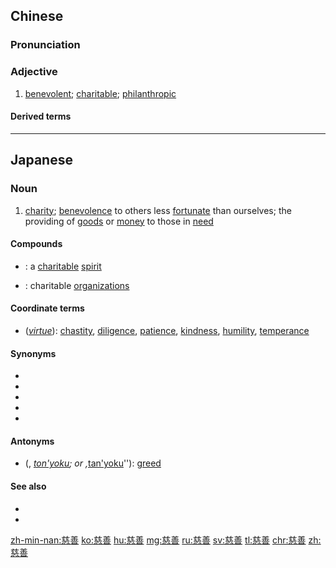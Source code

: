 ==Chinese==
{{zh-forms}}

===Pronunciation===
{{zh-pron
|m=císhàn
|c=ci4 sin6
|h=pfs=chhṳ̀-san
|mn=qz:chîr-siǎn/tw,xm,zz:chû-siān
|cat=a
}}

===Adjective===
{{zh-adj}}

# [[benevolent]]; [[charitable]]; [[philanthropic]]

====Derived terms====
{{zh-der|公益慈善團體|慈善事業|慈善家|慈善機構|防癆慈善紀念票}}

----

==Japanese==
{{ja-kanjitab|じ|ぜん|yomi=o}}

===Noun===
{{ja-noun|じぜん}}

# [[charity]]; [[benevolence]] to others less [[fortunate]] than ourselves; the providing of [[goods]] or [[money]] to those in [[need]]

====Compounds====
* {{l|ja|慈善心}}: a [[charitable]] [[spirit]]
* {{l|ja|慈善団体}}: charitable [[organization]]s

====Coordinate terms====
* (''[[virtue]]''): [[chastity]], [[diligence]], [[patience]], [[kindness]], [[humility]], [[temperance]]

====Synonyms====
* {{l|ja|慈愛}}
* {{l|ja|思いやり}}
* {{l|ja|寛容}}
* {{l|ja|寛大さ}}
* {{l|ja|チャリティー}}

====Antonyms====
* {{l|ja|貪欲}} ({{l|ja|とんよく}}, ''[[ton'yoku]]; or {{l|ja|たんよく}}, ''[[tan'yoku]]''): [[greed]]

====See also====
* {{pedialite|lang=ja}}
* {{pedialite|Charity}}

[[zh-min-nan:慈善]]
[[ko:慈善]]
[[hu:慈善]]
[[mg:慈善]]
[[ru:慈善]]
[[sv:慈善]]
[[tl:慈善]]
[[chr:慈善]]
[[zh:慈善]]